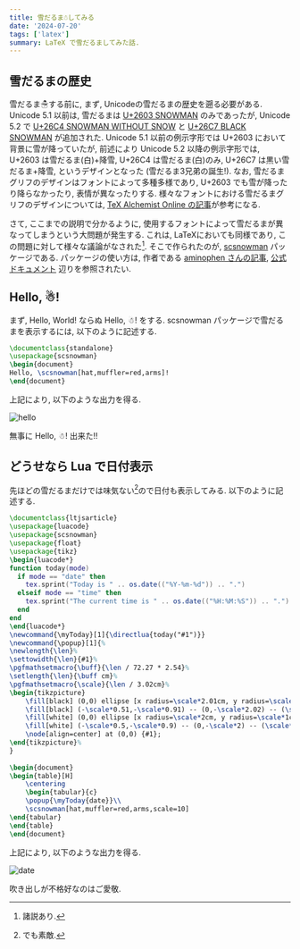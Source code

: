 ```yaml
---
title: 雪だるま☃してみる
date: '2024-07-20'
tags: ['latex']
summary: LaTeX で雪だるましてみた話.
---
```


## 雪だるまの歴史

雪だるま☃する前に, まず, Unicodeの雪だるまの歴史を遡る必要がある. Unicode 5.1 以前は, 雪だるまは <a href="https://util.unicode.org/UnicodeJsps/character.jsp?a=2603">U+2603 SNOWMAN</a> のみであったが, 
Unicode 5.2 で <a href="http://unicode.org/cldr/utility/character.jsp?a=26C4">U+26C4 SNOWMAN WITHOUT SNOW</a> と <a href="http://unicode.org/cldr/utility/character.jsp?a=26C7">U+26C7 BLACK SNOWMAN</a> が追加された. 
Unicode 5.1 以前の例示字形では U+2603 において背景に雪が降っていたが, 前述により Unicode 5.2 以降の例示字形では, U+2603 は雪だるま(白)+降雪, U+26C4 は雪だるま(白)のみ, U+26C7 は黒い雪だるま+降雪, というデザインとなった (雪だるま3兄弟の誕生!). 
なお, 雪だるまグリフのデザインはフォントによって多種多様であり, U+2603 でも雪が降ったり降らなかったり, 表情が異なったりする. 様々なフォントにおける雪だるまグリフのデザインについては, <a href="https://doratex.hatenablog.jp/entry/20140327/1395878814">TeX Alchemist Online の記事</a>が参考になる.

さて, ここまでの説明で分かるように, 使用するフォントによって雪だるまが異なってしまうという大問題が発生する. これは, LaTeXにおいても同様であり, この問題に対して様々な議論がなされた[^1]. 
そこで作られたのが, <a href="https://github.com/aminophen/scsnowman">scsnowman</a> パッケージである. パッケージの使い方は, 作者である <a href="https://acetaminophen.hatenablog.com/entry/2015/12/13/080226">aminophen さんの記事</a>, <a href="https://github.com/aminophen/scsnowman/blob/master/scsnowman.pdf">公式ドキュメント</a> 辺りを参照されたい.

## Hello, ☃!

まず, Hello, World! ならぬ Hello, ☃! をする. scsnowman パッケージで雪だるまを表示するには, 以下のように記述する.

```latex
\documentclass{standalone}
\usepackage{scsnowman}
\begin{document}
Hello, \scsnowman[hat,muffler=red,arms]!
\end{document}
```

上記により, 以下のような出力を得る.

![hello](/static/images/latex/hello.png)

無事に Hello, ☃! 出来た!!

## どうせなら Lua で日付表示

先ほどの雪だるまだけでは味気ない[^2]ので日付も表示してみる. 以下のように記述する.

```latex
\documentclass{ltjsarticle}
\usepackage{luacode}
\usepackage{scsnowman}
\usepackage{float}
\usepackage{tikz}
\begin{luacode*}
function today(mode)
  if mode == "date" then
    tex.sprint("Today is " .. os.date(("%Y-%m-%d")) .. ".")
  elseif mode == "time" then
    tex.sprint("The current time is " .. os.date(("%H:%M:%S")) .. ".")
  end
end
\end{luacode*}
\newcommand{\myToday}[1]{\directlua{today("#1")}}
\newcommand{\popup}[1]{%
\newlength{\len}%
\settowidth{\len}{#1}%
\pgfmathsetmacro{\buff}{\len / 72.27 * 2.54}%
\setlength{\len}{\buff cm}%
\pgfmathsetmacro{\scale}{\len / 3.02cm}%
\begin{tikzpicture}
    \fill[black] (0,0) ellipse [x radius=\scale*2.01cm, y radius=\scale*1.01cm];
    \fill[black] (-\scale*0.51,-\scale*0.91) -- (0,-\scale*2.02) -- (\scale*0.51,-\scale*0.91) -- cycle;
    \fill[white] (0,0) ellipse [x radius=\scale*2cm, y radius=\scale*1cm];
    \fill[white] (-\scale*0.5,-\scale*0.9) -- (0,-\scale*2) -- (\scale*0.5,-\scale*0.9) -- cycle;
    \node[align=center] at (0,0) {#1};
\end{tikzpicture}%
}
        
\begin{document}
\begin{table}[H]
    \centering
    \begin{tabular}{c}
    \popup{\myToday{date}}\\
    \scsnowman[hat,muffler=red,arms,scale=10]
\end{tabular}
\end{table}
\end{document}                  
```

上記により, 以下のような出力を得る.

![date](/static/images/latex/date.png)

吹き出しが不格好なのはご愛敬.

[^1]: 諸説あり.
[^2]: でも素敵.
